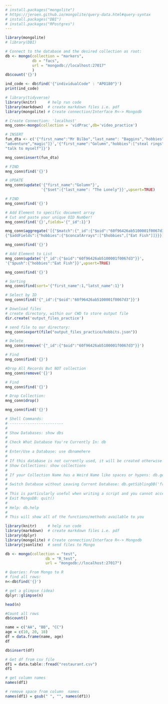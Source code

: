 ```yaml
---
# install.packages("mongolite")
# https://jeroen.github.io/mongolite/query-data.html#query-syntax
# install.packages("DBI")
# install.packages("RPostgres")
---
```

```r
library(mongolite) 
# library(DBI)
```
```r
# Connect to the database and the desired collection as root:
db <- mongo(collection = "markers", 
            db = "facs",
            url = "mongodb://localhost:27017"
            )
db$count('{}')
```

```r
ind_code <- db$find('{"individualCode" : "APO180"}')
print(ind_code)
```
<!-- 2. Mongolite basics -->
```r
# library(tidyverse)
library(knitr)     # help run code
library(markdown)  # create markdown files i.e. pdf
library(mongolite) # Create connection/Interface R<-> Mongodb
```
```r
# Create Connection: 'localhost'
mng_conn<-mongo(collection = 'vidPrac',db='video_practice')
```
```r
# INSERT
fun_dta <- c('{"first_name":"Mr Bilbo","last_name": "Baggins","hobbies":["find rings",
"adventure","magic"]}','{"first_name":"Golumn","hobbies":["steal rings","bite people",
"talk to myself"]}')

mng_conn$insert(fun_dta)
```
```r
# FIND
mng_conn$find('{}')
```
```r
# UPDATE
mng_conn$update('{"first_name":"Golumn"}', 
                '{"$set":{"last_name": "The Lonely"}}',upsert=TRUE)
```
```r
# FIND
mng_conn$find('{}')
```
```r
# Add Element to specific document array
# Cut and paste your unique OID Number!
mng_conn$find('{}',fields='{"_id":1}')
```
```r
mng_conn$aggregate('[{"$match":{"_id":{"$oid":"60f96426ab5100001f0067d3"}}},
{"$addFields":{"hobbies":{"$concatArrays":["$hobbies",["Eat Fish"]]}}}]')

mng_conn$find('{}')
```
```r
# Add Element to List
mng_conn$update('{"_id":{"$oid":"60f96426ab5100001f0067d3"}}',
'{"$push":{"hobbies":"Eat Fish"}}',upsert=TRUE)
```
```r
mng_conn$find('{}')
```

```r
# Sorting
mng_conn$find(sort='{"first_name":1,"latst_name":1}')
```
```r
# Select by ID
mng_conn$find('{"_id":{"$oid":"60f96426ab5100001f0067d3"}}')
```
```r
# Download files
# create directory, within our CWD to store output file
dir.create('output_files_practice')

# send file to our directory:
mng_conn$export(file("output_files_practice/hobbits.json"))
```
```r
# Delete
mng_conn$remove('{"_id":{"$oid":"60f96426ab5100001f0067d3"}}')

# Find
mng_conn$find('{}')
```
```r
#Drop All Records But NOT collection
mng_conn$remove('{}')

# Find
mng_conn$find('{}')
```

```r
# Drop Collection:
mng_conn$drop()
```
```r
mng_conn$find('{}')
```
```r
# Shell Commands:
# ------------------------
# 
# Show Databases: show dbs
# 
# Check What Database You're Currently In: db
# 
# Enter/Use a Database: use dbnamehere
# 
# If this database is not currently used, it will be created otherwise it will just connect
# Show Collections: show collections
# 
# If your Collection Name has a Weird Name like spaces or hypens: db.getCollection(" your weird name").find()
# 
# Switch Database without Leaving Current Database: db.getSiblingDB('fromCurrentDB')
# 
# This is particularly useful when writing a script and you cannot access a database using the use db method.
# Exit MongoDB: quit()
# 
# Help: db.help
# 
# This will show all of the functions/methods available to you
```

<!-- 3. INSERT df to Mongodb -->
```r
library(knitr)     # help run code
library(markdown)  # create markdown files i.e. pdf
library(dplyr)
library(mongolite) # Create connection/Interface R<-> Mongodb
library(jsonlite)  # send files to Mongo
```
```r
db <- mongo(collection = "test",
                  db = "R_test",
                  url = "mongodb://localhost:27017")

```
```r
# Queries: From Mongo to R
# find all rows:
n<-db$find('{}')

# get a glimpse (idea)
dplyr::glimpse(n)
```
```r
head(n)
```
```r

#Count all rows
db$count()
```
```r
name = c("AA", "BB", "CC")
age = c(10, 20, 18)
df = data.frame(name, age)
df
```
```r
db$insert(df)
```
```r
# Get df from csv file
df1 = data.table::fread("restaurant.csv")
df1
```
```r
# get column names
names(df1)   
```
```r
# remove space from column  names
names(df1) = gsub(" ", "", names(df1))
```


























